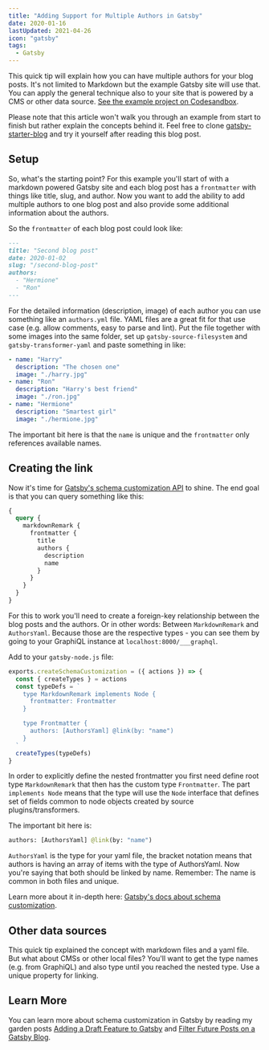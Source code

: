 ```yaml
---
title: "Adding Support for Multiple Authors in Gatsby"
date: 2020-01-16
lastUpdated: 2021-04-26
icon: "gatsby"
tags:
  - Gatsby
---
```


This quick tip will explain how you can have multiple authors for your blog posts. It's not limited to Markdown but the example Gatsby site will use that. You can apply the general technique also to your site that is powered by a CMS or other data source. [See the example project on Codesandbox](https://codesandbox.io/s/markdown-multiple-authors-b3s64).

Please note that this article won't walk you through an example from start to finish but rather explain the concepts behind it. Feel free to clone [gatsby-starter-blog](https://github.com/gatsbyjs/gatsby-starter-blog) and try it yourself after reading this blog post.

## Setup

So, what's the starting point? For this example you'll start of with a markdown powered Gatsby site and each blog post has a `frontmatter` with things like title, slug, and author. Now you want to add the ability to add multiple authors to one blog post and also provide some additional information about the authors.

So the `frontmatter` of each blog post could look like:

```md
---
title: "Second blog post"
date: 2020-01-02
slug: "/second-blog-post"
authors:
  - "Hermione"
  - "Ron"
---
```

For the detailed information (description, image) of each author you can use something like an `authors.yml` file. YAML files are a great fit for that use case (e.g. allow comments, easy to parse and lint). Put the file together with some images into the same folder, set up `gatsby-source-filesystem` and `gatsby-transformer-yaml` and paste something in like:

```yaml
- name: "Harry"
  description: "The chosen one"
  image: "./harry.jpg"
- name: "Ron"
  description: "Harry's best friend"
  image: "./ron.jpg"
- name: "Hermione"
  description: "Smartest girl"
  image: "./hermione.jpg"
```

The important bit here is that the `name` is unique and the `frontmatter` only references available names.

## Creating the link

Now it's time for [Gatsby's schema customization API](https://www.gatsbyjs.com/docs/reference/graphql-data-layer/schema-customization/) to shine. The end goal is that you can query something like this:

```graphql
{
  query {
    markdownRemark {
      frontmatter {
        title
        authors {
          description
          name
        }
      }
    }
  }
}
```

For this to work you'll need to create a foreign-key relationship between the blog posts and the authors. Or in other words: Between `MarkdownRemark` and `AuthorsYaml`. Because those are the respective types - you can see them by going to your GraphiQL instance at `localhost:8000/___graphql`.

Add to your `gatsby-node.js` file:

```js title=gatsby-node.js highlight=9
exports.createSchemaCustomization = ({ actions }) => {
  const { createTypes } = actions
  const typeDefs = `
    type MarkdownRemark implements Node {
      frontmatter: Frontmatter
    }

    type Frontmatter {
      authors: [AuthorsYaml] @link(by: "name")
    }
  `
  createTypes(typeDefs)
}
```

In order to explicitly define the nested frontmatter you first need define root type `MarkdownRemark` that then has the custom type `Frontmatter`. The part `implements Node` means that the type will use the `Node` interface that defines set of fields common to node objects created by source plugins/transformers.

The important bit here is:

```graphql
authors: [AuthorsYaml] @link(by: "name")
```

`AuthorsYaml` is the type for your yaml file, the bracket notation means that authors is having an array of items with the type of AuthorsYaml. Now you're saying that both should be linked by name. Remember: The name is common in both files and unique.

Learn more about it in-depth here: [Gatsby's docs about schema customization](https://www.gatsbyjs.com/docs/reference/graphql-data-layer/schema-customization/).

## Other data sources

This quick tip explained the concept with markdown files and a yaml file. But what about CMSs or other local files? You'll want to get the type names (e.g. from GraphiQL) and also type until you reached the nested type. Use a unique property for linking.

## Learn More

You can learn more about schema customization in Gatsby by reading my garden posts [Adding a Draft Feature to Gatsby](/garden/adding-a-draft-feature-to-gatsby) and [Filter Future Posts on a Gatsby Blog](/garden/filter-future-posts-on-a-gatsby-blog).

